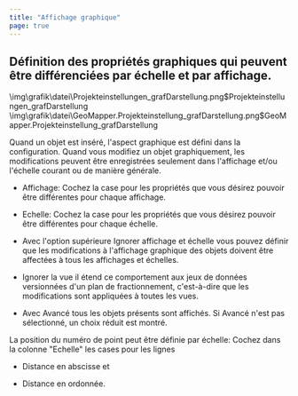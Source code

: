 ```yaml
---
title: "Affichage graphique"
page: true
---
```

## D&#233;finition des propri&#233;t&#233;s graphiques qui peuvent &#234;tre diff&#233;renci&#233;es par &#233;chelle et par affichage. 

<GeoDesigner>
<Image>\img\grafik\datei\Projekteinstellungen_grafDarstellung.png$Projekteinstellungen_grafDarstellung</Image>
</GeoDesigner>
<GeoMapper>
<Image>\img\grafik\datei\GeoMapper.Projekteinstellung_grafDarstellung.png$GeoMapper.Projekteinstellung_grafDarstellung</Image>
</GeoMapper>


Quand un objet est ins&#233;r&#233;, l&#39;aspect graphique est d&#233;fini dans la configuration. Quand vous modifiez un objet graphiquement, les modifications peuvent &#234;tre enregistr&#233;es seulement dans l&#39;affichage et/ou l&#39;&#233;chelle courant ou de mani&#232;re g&#233;n&#233;rale.

- <Bold> Affichage: </Bold>  Cochez la case pour les propri&#233;t&#233;s que vous d&#233;sirez pouvoir &#234;tre diff&#233;rentes pour chaque affichage.

- <Bold> Echelle: </Bold>  Cochez la case pour les propri&#233;t&#233;s que vous d&#233;sirez pouvoir &#234;tre diff&#233;rentes pour chaque &#233;chelle.




<Success>

- Avec l&#39;option sup&#233;rieure <Bold> Ignorer affichage et &#233;chelle </Bold>  vous pouvez d&#233;finir que les modifications &#224; l&#39;affichage graphique des objets doivent &#234;tre affect&#233;es &#224; tous les affichages et &#233;chelles.


- <Bold> Ignorer la vue </Bold>  il &#233;tend ce comportement aux jeux de donn&#233;es versionn&#233;es d&#39;un plan de fractionnement, c&#39;est-&#224;-dire que les modifications sont appliqu&#233;es &#224; toutes les vues.


- Avec <Bold> Avanc&#233; </Bold>  tous les objets pr&#233;sents sont affich&#233;s. Si <Bold> Avanc&#233; </Bold>  n&#39;est pas s&#233;lectionn&#233;, un choix r&#233;duit est montr&#233;. 




</Success>

<Info>
 La position du num&#233;ro de point peut &#234;tre d&#233;finie par &#233;chelle:
Cochez dans la colonne &quot;Echelle&quot; les cases pour les lignes 

-  Distance en abscisse et 


-  Distance en ordonn&#233;e.




</Info>
 